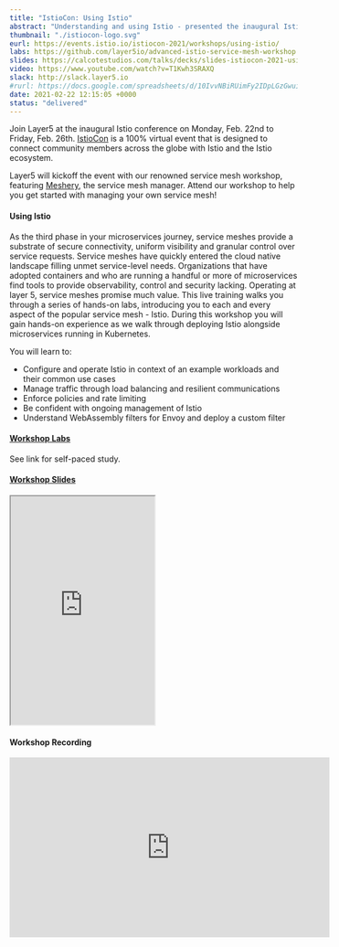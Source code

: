 ```yaml
---
title: "IstioCon: Using Istio"
abstract: "Understanding and using Istio - presented the inaugural IstioCon 2021"
thumbnail: "./istiocon-logo.svg"
eurl: https://events.istio.io/istiocon-2021/workshops/using-istio/
labs: https://github.com/layer5io/advanced-istio-service-mesh-workshop
slides: https://calcotestudios.com/talks/decks/slides-istiocon-2021-using-istio.html
video: https://www.youtube.com/watch?v=T1Kwh3SRAXQ
slack: http://slack.layer5.io
#rurl: https://docs.google.com/spreadsheets/d/10IvvNBiRUimFy2IDpLGzGwuiiVl3vFstN7Bx8fJDB0c/edit?usp=sharing
date: 2021-02-22 12:15:05 +0000
status: "delivered"
---
```

Join Layer5 at the inaugural Istio conference on Monday, Feb. 22nd to Friday, Feb. 26th. [IstioCon](https://events.istio.io/istiocon-2021/about/) is a 100% virtual event that is designed to connect community members across the globe with Istio and the Istio ecosystem.

Layer5 will kickoff the event with our renowned service mesh workshop, featuring [Meshery](/meshery), the service mesh manager. Attend our workshop to help you get started with managing your own service mesh!

#### Using Istio

As the third phase in your microservices journey, service meshes provide a substrate of secure connectivity, uniform visibility and granular control over service requests. Service meshes have quickly entered the cloud native landscape filling unmet service-level needs. Organizations that have adopted containers and who are running a handful or more of microservices find tools to provide observability, control and security lacking. Operating at layer 5, service meshes promise much value. This live training walks you through a series of hands-on labs, introducing you to each and every aspect of the popular service mesh - Istio. During this workshop you will gain hands-on experience as we walk through deploying Istio alongside microservices running in Kubernetes.

You will learn to:

- Configure and operate Istio in context of an example workloads and their common use cases
- Manage traffic through load balancing and resilient communications
- Enforce policies and rate limiting
- Be confident with ongoing management of Istio
- Understand WebAssembly filters for Envoy and deploy a custom filter

#### [Workshop Labs](https://github.com/layer5io/advanced-istio-service-mesh-workshop)

See link for self-paced study.

#### [Workshop Slides](https://calcotestudios.com/talks/decks/slides-istiocon-2021-using-istio.html)

<iframe width="50%" height="400px;" src="https://calcotestudios.com/talks/decks/slides-istiocon-2021-using-istio.html" loading="lazy"></iframe>


#### Workshop Recording

<iframe width="560" height="315" src="https://www.youtube.com/embed/T1Kwh3SRAXQ" title="YouTube video player" frameBorder="0" allow="accelerometer; autoplay; clipboard-write; encrypted-media; gyroscope; picture-in-picture; web-share" allowFullScreen></iframe>